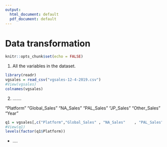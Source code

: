 ```yaml
---
output:
  html_document: default
  pdf_document: default
---
```

# Data transformation

```r
knitr::opts_chunk$set(echo = FALSE)
```

1. All the variables in the dataset.
```r
library(readr)
vgsales = read_csv("vgsales-12-4-2019.csv")
#View(vgsales)
colnames(vgsales)
```




2. .......

"Platform"  "Global_Sales"   "NA_Sales"   "PAL_Sales"     "JP_Sales"   "Other_Sales"  "Year" 

```r
q1 = vgsales[,c("Platform","Global_Sales" , "NA_Sales"    , "PAL_Sales" , "JP_Sales" ,"Other_Sales","Year" )]
#View(q1)
levels(factor(q1$Platform))
```


- ....




